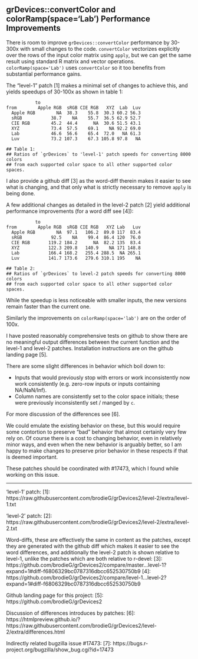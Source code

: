 ## grDevices::convertColor and colorRamp(space='Lab') Performance Improvements

There is room to improve `grDevices::convertColor` performance by 30-300x with
small changes to the code.  `convertColor` vectorizes explicitly over the rows
of the input color matrix using `apply`, but we can get the same result using
standard R matrix and vector operations.  `colorRamp(space='Lab')` uses
`convertColor` so it too benefits from substantial performance gains.

The "level-1" patch [1] makes a minimal set of changes to achieve this,
and yields speedups of 30-100x as shown in table 1:

```
           to
from        Apple RGB  sRGB CIE RGB   XYZ  Lab  Luv
  Apple RGB        NA  38.3    55.8  30.3 60.2 56.3
  sRGB           38.7    NA    55.7  36.5 62.9 52.7
  CIE RGB        45.2  44.4      NA  30.6 51.5 43.1
  XYZ            73.4  57.5    69.1    NA 92.2 69.0
  Lab            46.6  56.6    65.4  72.0   NA 61.3
  Luv            73.2 107.3    67.3 105.8 97.8   NA

## Table 1:
## Ratios of `grDevices` to 'level-1' patch speeds for converting 8000 colors
## from each supported color space to all other supported color spaces.
```

I also provide a github diff [3] as the word-diff therein makes it easier to see
what is changing, and that only what is strictly necessary to remove `apply` is
being done.

A few additional changes as detailed in the level-2 patch [2]  yield additional performance improvements (for a word diff see [4]):


```
           to
from        Apple RGB  sRGB CIE RGB   XYZ Lab   Luv
  Apple RGB        NA  97.1   106.2  89.0 117  83.4
  sRGB           92.5    NA    99.4  86.4 120  76.0
  CIE RGB       119.2 184.2      NA  82.2 135  83.4
  XYZ           122.3 209.8   140.9    NA 171 148.8
  Lab           166.4 168.2   255.4 288.5  NA 265.1
  Luv           141.7 173.6   279.6 310.1 195    NA

## Table 2:
## Ratios of `grDevices` to level-2 patch speeds for converting 8000 colors
## from each supported color space to all other supported color spaces.
```

While the speedup is less noticeable with smaller inputs, the new versions
remain faster than the current one.

Similarly the improvements on `colorRamp(space='lab')` are on the order of 100x.

I have posted reasonably comprehensive tests on github to show there are no
meaningful output differences between the current function and the level-1 and
level-2 patches.  Installation instructions are on the github landing page [5].


There are some slight differences in behavior which boil down to:

* Inputs that would previously stop with errors or work inconsistently now
  work consistently (e.g. zero-row inputs or inputs containing NA/NaN/Inf).
* Column names are consistently set to the color space initials; these were
  previously inconsistently set / manged by `c`.

For more discussion of the differences see [6].

We could emulate the existing behavior on these, but this would require some
contortion to preserve "bad" behavior that almost certainly very few rely on.
Of course there is a cost to changing behavior, even in relatively minor ways,
and even when the new behavior is arguably better, so I am happy to make changes
to preserve prior behavior in these respects if that is deemed important.

These patches should be coordinated with #17473, which I found while working on
this issue.

-----------------------------------------------

'level-1' patch:
[1]: https://raw.githubusercontent.com/brodieG/grDevices2/level-2/extra/level-1.txt

'level-2' patch:
[2]: https://raw.githubusercontent.com/brodieG/grDevices2/level-2/extra/level-2.txt

Word-diffs, these are effectively the same in content as the patches, except
they are generated with the github diff which makes it easier to see the word
differences, and additionally the level-2 patch is shown relative to level-1,
unlike the patches which are both relative to r-devel:
[3]: https://github.com/brodieG/grDevices2/compare/master...level-1?expand=1#diff-f6806329bc0787316dbcc652530750b9
[4]: https://github.com/brodieG/grDevices2/compare/level-1...level-2?expand=1#diff-f6806329bc0787316dbcc652530750b9

Github landing page for this project:
[5]: https://github.com/brodieG/grDevices2

Discussion of differences introduces by patches: 
[6]: https://htmlpreview.github.io/?https://raw.githubusercontent.com/brodieG/grDevices2/level-2/extra/differences.html

Indirectly related bugzilla issue #17473:
[7]: https://bugs.r-project.org/bugzilla/show_bug.cgi?id=17473
